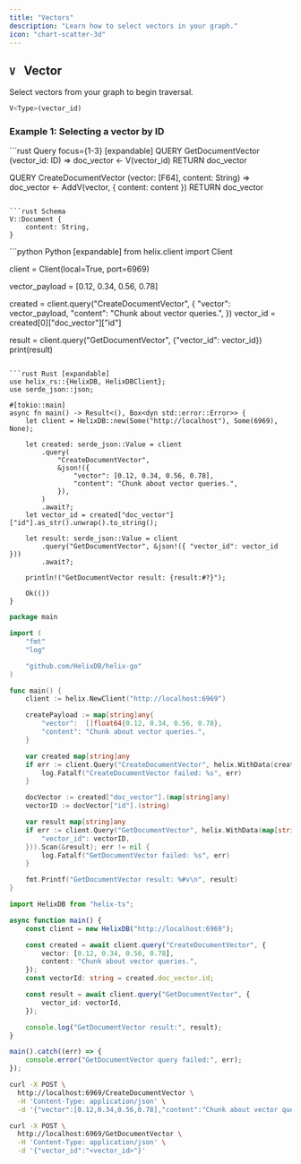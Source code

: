 ```yaml
---
title: "Vectors"
description: "Learn how to select vectors in your graph."
icon: "chart-scatter-3d"
---
```


## `V` &nbsp; Vector

Select vectors from your graph to begin traversal.

```rust
V<Type>(vector_id)
```

### Example 1: Selecting a vector by ID

<CodeGroup>
```rust Query focus={1-3} [expandable]
QUERY GetDocumentVector (vector_id: ID) =>
    doc_vector <- V<Document>(vector_id)
    RETURN doc_vector

QUERY CreateDocumentVector (vector: [F64], content: String) =>
    doc_vector <- AddV<Document>(vector, {
        content: content
    })
    RETURN doc_vector
```

```rust Schema
V::Document {
    content: String,
}
```

</CodeGroup>

<CodeGroup>
```python Python [expandable]
from helix.client import Client

client = Client(local=True, port=6969)

vector_payload = [0.12, 0.34, 0.56, 0.78]

created = client.query("CreateDocumentVector", {
    "vector": vector_payload,
    "content": "Chunk about vector queries.",
})
vector_id = created[0]["doc_vector"]["id"]

result = client.query("GetDocumentVector", {"vector_id": vector_id})
print(result)
```

```rust Rust [expandable]
use helix_rs::{HelixDB, HelixDBClient};
use serde_json::json;

#[tokio::main]
async fn main() -> Result<(), Box<dyn std::error::Error>> {
    let client = HelixDB::new(Some("http://localhost"), Some(6969), None);

    let created: serde_json::Value = client
        .query(
            "CreateDocumentVector",
            &json!({
                "vector": [0.12, 0.34, 0.56, 0.78],
                "content": "Chunk about vector queries.",
            }),
        )
        .await?;
    let vector_id = created["doc_vector"]["id"].as_str().unwrap().to_string();

    let result: serde_json::Value = client
        .query("GetDocumentVector", &json!({ "vector_id": vector_id }))
        .await?;

    println!("GetDocumentVector result: {result:#?}");

    Ok(())
}
```

```go Go [expandable]
package main

import (
    "fmt"
    "log"

    "github.com/HelixDB/helix-go"
)

func main() {
    client := helix.NewClient("http://localhost:6969")

    createPayload := map[string]any{
        "vector":  []float64{0.12, 0.34, 0.56, 0.78},
        "content": "Chunk about vector queries.",
    }

    var created map[string]any
    if err := client.Query("CreateDocumentVector", helix.WithData(createPayload)).Scan(&created); err != nil {
        log.Fatalf("CreateDocumentVector failed: %s", err)
    }

    docVector := created["doc_vector"].(map[string]any)
    vectorID := docVector["id"].(string)

    var result map[string]any
    if err := client.Query("GetDocumentVector", helix.WithData(map[string]any{
        "vector_id": vectorID,
    })).Scan(&result); err != nil {
        log.Fatalf("GetDocumentVector failed: %s", err)
    }

    fmt.Printf("GetDocumentVector result: %#v\n", result)
}
```

```typescript TypeScript [expandable]
import HelixDB from "helix-ts";

async function main() {
    const client = new HelixDB("http://localhost:6969");

    const created = await client.query("CreateDocumentVector", {
        vector: [0.12, 0.34, 0.56, 0.78],
        content: "Chunk about vector queries.",
    });
    const vectorId: string = created.doc_vector.id;

    const result = await client.query("GetDocumentVector", {
        vector_id: vectorId,
    });

    console.log("GetDocumentVector result:", result);
}

main().catch((err) => {
    console.error("GetDocumentVector query failed:", err);
});
```

```bash Curl [expandable]
curl -X POST \
  http://localhost:6969/CreateDocumentVector \
  -H 'Content-Type: application/json' \
  -d '{"vector":[0.12,0.34,0.56,0.78],"content":"Chunk about vector queries."}'

curl -X POST \
  http://localhost:6969/GetDocumentVector \
  -H 'Content-Type: application/json' \
  -d '{"vector_id":"<vector_id>"}'
```

</CodeGroup>